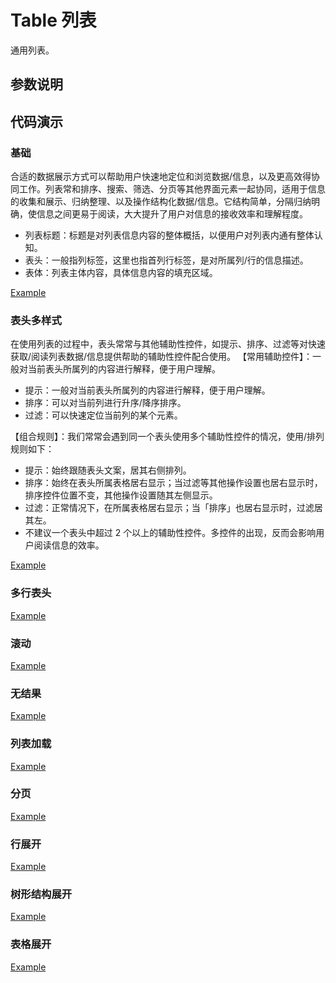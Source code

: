 
# Table 列表

<Subtitle>通用列表。</Subtitle>

## 参数说明

<ArgsTable of={Table} />

## 代码演示

### 基础

合适的数据展示方式可以帮助用户快速地定位和浏览数据/信息，以及更高效得协同工作。列表常和排序、搜索、筛选、分页等其他界面元素一起协同，适用于信息的收集和展示、归纳整理、以及操作结构化数据/信息。它结构简单，分隔归纳明确，使信息之间更易于阅读，大大提升了用户对信息的接收效率和理解程度。

- 列表标题：标题是对列表信息内容的整体概括，以便用户对列表内通有整体认知。
- 表头：一般指列标签，这里也指首列行标签，是对所属列/行的信息描述。
- 表体：列表主体内容，具体信息内容的填充区域。

[Example](/story/data-display-table--base)

### 表头多样式

在使用列表的过程中，表头常常与其他辅助性控件，如提示、排序、过滤等对快速获取/阅读列表数据/信息提供帮助的辅助性控件配合使用。
【常用辅助控件】：一般对当前表头所属列的内容进行解释，便于用户理解。

- 提示：一般对当前表头所属列的内容进行解释，便于用户理解。
- 排序：可以对当前列进行升序/降序排序。
- 过滤：可以快速定位当前列的某个元素。

【组合规则】：我们常常会遇到同一个表头使用多个辅助性控件的情况，使用/排列规则如下：

- 提示：始终跟随表头文案，居其右侧排列。
- 排序：始终在表头所属表格居右显示；当过滤等其他操作设置也居右显示时，排序控件位置不变，其他操作设置随其左侧显示。
- 过滤：正常情况下，在所属表格居右显示；当「排序」也居右显示时，过滤居其左。
- 不建议一个表头中超过 2 个以上的辅助性控件。多控件的出现，反而会影响用户阅读信息的效率。

[Example](/story/data-display-table--table-header)

### 多行表头

[Example](/story/data-display-table--multi-line)

### 滚动

[Example](/story/data-display-table--table-scroll)

### 无结果

[Example](/story/data-display-table--table-empty)

### 列表加载

[Example](/story/data-display-table--table-loading)

### 分页

[Example](/story/data-display-table--table-pagination)

### 行展开

[Example](/story/data-display-table--row-expand-table)

### 树形结构展开

[Example](/story/data-display-table--tree-expand-table)

### 表格展开

[Example](/story/data-display-table--expand-width-table)

